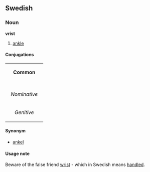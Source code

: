 ==Swedish==
===Noun===
'''vrist'''
#[[ankle]]

====Conjugations====
{| border=1 cellspacing=0 
| bgcolor=#FFFFF0 colspan=5 align=center | '''Common''' 
|- 
|- bgcolor=#FFFFF0 align=center 
! rowspan=2 | 
| colspan=2 width=105 | ''Singular'' 
| colspan=2 | ''Plural'' 
|- bgcolor=#FFFFF0 align=center 
| width=105 | ''Indefinite'' 
| width=105 | ''Definite'' 
| width=105 | ''Indefinite'' 
|  width=105 | ''Definite'' 
|- align=center 
| width=105 bgcolor=#FFFFF0 | ''Nominative'' 
| [[vrist]] 
| [[vristen]] 
| [[vrister]] 
| [[vristerna]] 
|- align=center 
| width=105 bgcolor=#FFFFF0 | ''Genitive'' 
| [[vrists]] 
| [[vristens]] 
| [[vristers]] 
| [[vristernas]] 
|} 
====Synonym====
*[[ankel]]

====Usage note====
Beware of the false friend [[wrist]] - which in Swedish means [[handled]].